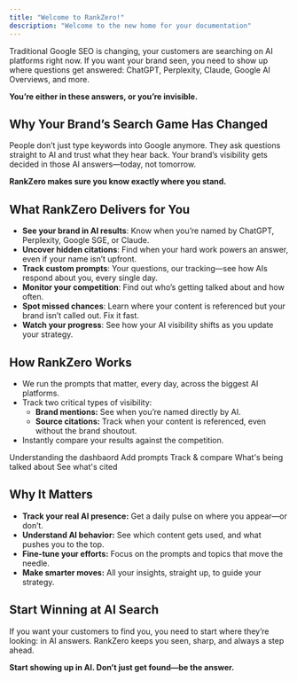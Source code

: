 ```yaml
---
title: "Welcome to RankZero!"
description: "Welcome to the new home for your documentation"
---
```


Traditional Google SEO is changing, your customers are searching on AI platforms right now. If you want your brand seen, you need to show up where questions get answered: ChatGPT, Perplexity, Claude, Google AI Overviews, and more.

**You’re either in these answers, or you’re invisible.**

<CardGroup cols={2}>
  <Card title="Quickstart" icon="sparkles" href="/quickstart">
    
  </Card>
  <Card title="Onboarding" icon="star" href="/onboarding">
    
  </Card>
</CardGroup>

## Why Your Brand’s Search Game Has Changed

People don’t just type keywords into Google anymore. They ask questions straight to AI and trust what they hear back. Your brand’s visibility gets decided in those AI answers—today, not tomorrow.

**RankZero makes sure you know exactly where you stand.**

## What RankZero Delivers for You

- **See your brand in AI results**: Know when you’re named by ChatGPT, Perplexity, Google SGE, or Claude.
- **Uncover hidden citations**: Find when your hard work powers an answer, even if your name isn’t upfront.
- **Track custom prompts**: Your questions, our tracking—see how AIs respond about you, every single day.
- **Monitor your competition**: Find out who’s getting talked about and how often.
- **Spot missed chances**: Learn where your content is referenced but your brand isn’t called out. Fix it fast.
- **Watch your progress**: See how your AI visibility shifts as you update your strategy.

## How RankZero Works

- We run the prompts that matter, every day, across the biggest AI platforms.
- Track two critical types of visibility:
  - **Brand mentions:** See when you’re named directly by AI.
  - **Source citations:** Track when your content is referenced, even without the brand shoutout.
- Instantly compare your results against the competition.

<Card title="Dashboard" icon="table" href="/d/dashboard">
  Understanding the dashbaord
</Card>

<CardGroup cols={2}>
  <Card title="Prompts" icon="sparkles" href="/d/prompts">
    Add prompts
  </Card>
  <Card title="Competitors" icon="swords" href="/d/competitors">
    Track & compare
  </Card>
  <Card title="Chats" icon="comment" href="/d/chats">
    What's being talked about
  </Card>
  <Card title="Sources" icon="link" href="/d/sources">
    See what's cited
  </Card>
</CardGroup>

## Why It Matters

- **Track your real AI presence:** Get a daily pulse on where you appear—or don’t.
- **Understand AI behavior:** See which content gets used, and what pushes you to the top.
- **Fine-tune your efforts:** Focus on the prompts and topics that move the needle.
- **Make smarter moves:** All your insights, straight up, to guide your strategy.

## Start Winning at AI Search

If you want your customers to find you, you need to start where they’re looking: in AI answers. RankZero keeps you seen, sharp, and always a step ahead.

**Start showing up in AI. Don’t just get found—be the answer.**